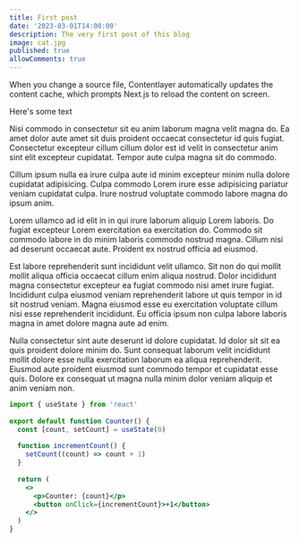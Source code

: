 ```yaml
---
title: First post
date: '2023-03-01T14:00:00'
description: The very first post of this blog
image: cat.jpg
published: true
allowComments: true
---
```


When you change a source file, Contentlayer automatically updates the content cache, which prompts Next.js to reload the content on screen.

Here's some text

Nisi commodo in consectetur sit eu anim laborum magna velit magna do. Ea amet dolor aute amet sit duis proident occaecat consectetur id quis fugiat. Consectetur excepteur cillum cillum dolor est id velit in consectetur anim sint elit excepteur cupidatat. Tempor aute culpa magna sit do commodo.

Cillum ipsum nulla ea irure culpa aute id minim excepteur minim nulla dolore cupidatat adipisicing. Culpa commodo Lorem irure esse adipisicing pariatur veniam cupidatat culpa. Irure nostrud voluptate commodo labore magna do ipsum anim.

Lorem ullamco ad id elit in in qui irure laborum aliquip Lorem laboris. Do fugiat excepteur Lorem exercitation ea exercitation do. Commodo sit commodo labore in do minim laboris commodo nostrud magna. Cillum nisi ad deserunt occaecat aute. Proident ex nostrud officia ad eiusmod.

Est labore reprehenderit sunt incididunt velit ullamco. Sit non do qui mollit mollit aliqua officia occaecat cillum enim aliqua nostrud. Dolor incididunt magna consectetur excepteur ea fugiat commodo nisi amet irure fugiat. Incididunt culpa eiusmod veniam reprehenderit labore ut quis tempor in id sit nostrud veniam. Magna eiusmod esse eu exercitation voluptate cillum nisi esse reprehenderit incididunt. Eu officia ipsum non culpa labore laboris magna in amet dolore magna aute ad enim.

Nulla consectetur sint aute deserunt id dolore cupidatat. Id dolor sit sit ea quis proident dolore minim do. Sunt consequat laborum velit incididunt mollit dolore esse nulla exercitation laborum ea aliqua reprehenderit. Eiusmod aute proident eiusmod sunt commodo tempor et cupidatat esse quis. Dolore ex consequat ut magna nulla minim dolor veniam aliquip et anim veniam non.

```jsx
import { useState } from 'react'
 
export default function Counter() {
  const [count, setCount] = useState(0)
 
  function incrementCount() {
    setCount((count) => count + 1)
  }
 
  return (
    <>
      <p>Counter: {count}</p>
      <button onClick={incrementCount}>+1</button>
    </>
  )
}
```
